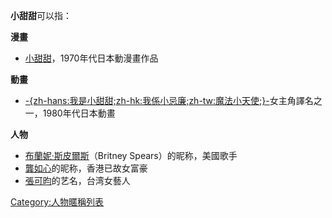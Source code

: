 '''小甜甜'''可以指：

'''漫畫'''
*[[小甜甜|小甜甜]]，1970年代日本動漫畫作品

'''動畫'''
*[[我係小忌廉|-{zh-hans:我是小甜甜;zh-hk:我係小忌廉;zh-tw:魔法小天使;}-]]女主角譯名之一，1980年代日本動畫

'''人物'''
*[[布蘭妮·斯皮爾斯|布蘭妮·斯皮爾斯]]（Britney Spears）的昵称，美國歌手
*[[龔如心|龔如心]]的昵称，香港已故女富豪
*[[張可昀|張可昀]]的艺名，台湾女藝人

{{disambig|X小|Cat=三字人名消歧义}}

[[Category:人物暱稱列表|Category:人物暱稱列表]]